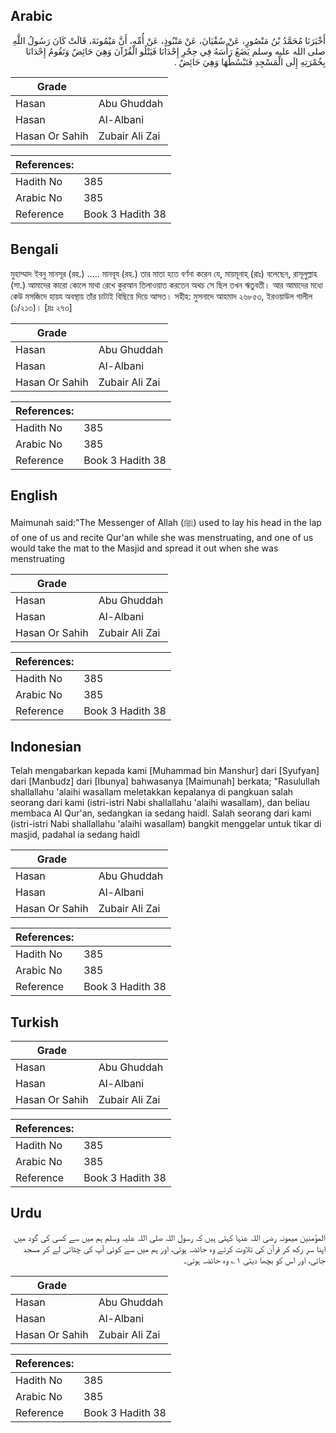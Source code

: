## Arabic


<div dir="rtl" lang="ar" style={{fontSize:'larger',backgroundColor:'#f8f9fa',padding:20}}>
أَخْبَرَنَا مُحَمَّدُ بْنُ مَنْصُورٍ، عَنْ سُفْيَانَ، عَنْ مَنْبُوذٍ، عَنْ أُمِّهِ، أَنَّ مَيْمُونَةَ، قَالَتْ كَانَ رَسُولُ اللَّهِ صلى الله عليه وسلم يَضَعُ رَأْسَهُ فِي حِجْرِ إِحْدَانَا فَيَتْلُو الْقُرْآنَ وَهِيَ حَائِضٌ وَتَقُومُ إِحْدَانَا بِخُمْرَتِهِ إِلَى الْمَسْجِدِ فَتَبْسُطُهَا وَهِيَ حَائِضٌ ‏.‏
</div>
<div style={{backgroundColor:'#f8f9fa',padding:20, marginBottom: 10}}><table> <thead> <tr> <th>Grade</th> <th></th> </tr> </thead> <tbody> <tr><td>Hasan</td><td>Abu Ghuddah</td></tr><tr><td>Hasan</td><td>Al-Albani</td></tr><tr><td>Hasan Or Sahih</td><td>Zubair Ali Zai</td></tr></tbody></table><table> <thead> <tr> <th>References:</th> <th></th> </tr> </thead> <tbody><tr><td>Hadith No</td><td>385</td></tr><tr><td>Arabic No</td><td>385</td></tr><tr><td>Reference</td><td>Book 3 Hadith 38</td></tr></tbody></table></div>

## Bengali


<div dir="ltr" lang="bn" style={{fontSize:'larger',backgroundColor:'#f8f9fa',padding:20}}>
মুহাম্মাদ ইবনু মানসূর (রহ.) ..... মানবূয (রহ.) তার মাতা হতে বর্ণনা করেন যে, মায়মূনাহ্ (রাঃ) বলেছেন, রাসূলুল্লাহ (সা.) আমাদের কারো কোলে মাথা রেখে কুরআন তিলাওয়াত করতেন অথচ সে ছিল তখন ঋতুবতী। আর আমাদের মধ্যে কেউ মসজিদে হায়য অবস্থায় তাঁর চাটাই বিছিয়ে দিয়ে আসত। সহীহ: মুসনাদে আহমাদ ২৬৮৫৩, ইরওয়াউল গালীল (১/২১৩)। [দ্রঃ ২৭৩]
</div>
<div style={{backgroundColor:'#f8f9fa',padding:20, marginBottom: 10}}><table> <thead> <tr> <th>Grade</th> <th></th> </tr> </thead> <tbody> <tr><td>Hasan</td><td>Abu Ghuddah</td></tr><tr><td>Hasan</td><td>Al-Albani</td></tr><tr><td>Hasan Or Sahih</td><td>Zubair Ali Zai</td></tr></tbody></table><table> <thead> <tr> <th>References:</th> <th></th> </tr> </thead> <tbody><tr><td>Hadith No</td><td>385</td></tr><tr><td>Arabic No</td><td>385</td></tr><tr><td>Reference</td><td>Book 3 Hadith 38</td></tr></tbody></table></div>

## English


<div dir="ltr" lang="en" style={{fontSize:'larger',backgroundColor:'#f8f9fa',padding:20}}>
Maimunah said:"The Messenger of Allah (ﷺ) used to lay his head in the lap of one of us and recite Qur'an while she was menstruating, and one of us would take the mat to the Masjid and spread it out when she was menstruating
</div>
<div style={{backgroundColor:'#f8f9fa',padding:20, marginBottom: 10}}><table> <thead> <tr> <th>Grade</th> <th></th> </tr> </thead> <tbody> <tr><td>Hasan</td><td>Abu Ghuddah</td></tr><tr><td>Hasan</td><td>Al-Albani</td></tr><tr><td>Hasan Or Sahih</td><td>Zubair Ali Zai</td></tr></tbody></table><table> <thead> <tr> <th>References:</th> <th></th> </tr> </thead> <tbody><tr><td>Hadith No</td><td>385</td></tr><tr><td>Arabic No</td><td>385</td></tr><tr><td>Reference</td><td>Book 3 Hadith 38</td></tr></tbody></table></div>

## Indonesian


<div dir="ltr" lang="id" style={{fontSize:'larger',backgroundColor:'#f8f9fa',padding:20}}>
Telah mengabarkan kepada kami [Muhammad bin Manshur] dari [Syufyan] dari [Manbudz] dari [Ibunya] bahwasanya [Maimunah] berkata; "Rasulullah shallallahu 'alaihi wasallam meletakkan kepalanya di pangkuan salah seorang dari kami (istri-istri Nabi shallallahu 'alaihi wasallam), dan beliau membaca Al Qur'an, sedangkan ia sedang haidl. Salah seorang dari kami (istri-istri Nabi shallallahu 'alaihi wasallam) bangkit menggelar untuk tikar di masjid, padahal ia sedang haidl
</div>
<div style={{backgroundColor:'#f8f9fa',padding:20, marginBottom: 10}}><table> <thead> <tr> <th>Grade</th> <th></th> </tr> </thead> <tbody> <tr><td>Hasan</td><td>Abu Ghuddah</td></tr><tr><td>Hasan</td><td>Al-Albani</td></tr><tr><td>Hasan Or Sahih</td><td>Zubair Ali Zai</td></tr></tbody></table><table> <thead> <tr> <th>References:</th> <th></th> </tr> </thead> <tbody><tr><td>Hadith No</td><td>385</td></tr><tr><td>Arabic No</td><td>385</td></tr><tr><td>Reference</td><td>Book 3 Hadith 38</td></tr></tbody></table></div>

## Turkish


<div dir="ltr" lang="tr" style={{fontSize:'larger',backgroundColor:'#f8f9fa',padding:20}}>

</div>
<div style={{backgroundColor:'#f8f9fa',padding:20, marginBottom: 10}}><table> <thead> <tr> <th>Grade</th> <th></th> </tr> </thead> <tbody> <tr><td>Hasan</td><td>Abu Ghuddah</td></tr><tr><td>Hasan</td><td>Al-Albani</td></tr><tr><td>Hasan Or Sahih</td><td>Zubair Ali Zai</td></tr></tbody></table><table> <thead> <tr> <th>References:</th> <th></th> </tr> </thead> <tbody><tr><td>Hadith No</td><td>385</td></tr><tr><td>Arabic No</td><td>385</td></tr><tr><td>Reference</td><td>Book 3 Hadith 38</td></tr></tbody></table></div>

## Urdu


<div dir="rtl" lang="ur" style={{fontSize:'larger',backgroundColor:'#f8f9fa',padding:20}}>
المؤمنین میمونہ رضی اللہ عنہا کہتی ہیں کہ رسول اللہ صلی اللہ علیہ وسلم ہم میں سے کسی کی گود میں اپنا سر رکھ کر قرآن کی تلاوت کرتے وہ حائضہ ہوتی، اور ہم میں سے کوئی آپ کی چٹائی لے کر مسجد جاتی، اور اس کو بچھا دیتی ۱؎ وہ حائضہ ہوتی۔
</div>
<div style={{backgroundColor:'#f8f9fa',padding:20, marginBottom: 10}}><table> <thead> <tr> <th>Grade</th> <th></th> </tr> </thead> <tbody> <tr><td>Hasan</td><td>Abu Ghuddah</td></tr><tr><td>Hasan</td><td>Al-Albani</td></tr><tr><td>Hasan Or Sahih</td><td>Zubair Ali Zai</td></tr></tbody></table><table> <thead> <tr> <th>References:</th> <th></th> </tr> </thead> <tbody><tr><td>Hadith No</td><td>385</td></tr><tr><td>Arabic No</td><td>385</td></tr><tr><td>Reference</td><td>Book 3 Hadith 38</td></tr></tbody></table></div>